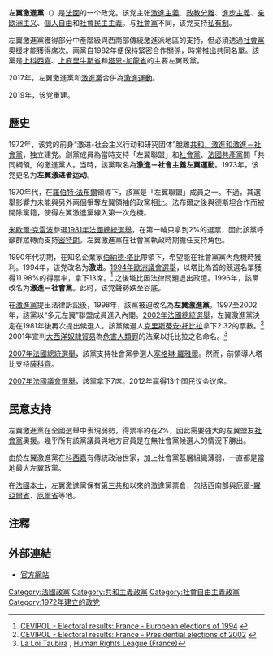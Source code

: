 {{NoteTA |G1=Country |T=zh-cn:左翼激进党;zh-sg:左翼激進黨;zh-sg:左翼激进党;zh-tw:左派激進黨}}
{{提示|激進黨 (法國)}}
{{Infobox political party
| party_name         = 左翼激進黨
| native_name        = Parti radical de gauche
| party_logo         = [[Image:Prg.png|200px]]
| colorcode          = {{Party meta/color/左派激進黨}}
|创始人=[[莫里斯·富尔|莫里斯·富尔]]
|主席=	Guillaume Lacroix
| foundation         = 1972年<br>2019年（重建）
|解散=2017年12月9日
|split=[[激进党_(法国)|激进党]]（1972年）<br>[[激进运动|激进运动]]（2019年）
| ideology           = [[自由主義|自由主義]]<br>[[社會自由主義|社會自由主義]]<br>[[欧洲联邦主义|欧洲联邦主义]]<br>[[亲欧洲主义|亲欧洲主义]]
|position=[[中间派|中间]]至[[中间偏左|中间偏左]]
| european           = [[欧洲自由民主联盟党|欧洲自由民主联盟党]]（觀察員）<ref>[http://eldrdb.makemeweb.net/index.php?id=4&no_cache=1&tx_eldr_pi1[orguid] {{webarchive|url=https://web.archive.org/web/20110815135242/http://eldrdb.makemeweb.net/index.php?id=4&no_cache=1&tx_eldr_pi1 |date=2011-08-15 }}=792&no_cache=1 ELDR: Organisations]</ref>
|europarl=
| international      = 無
|seats2_title    = [[法国国民议会|国民议会]]
|seats2          = {{Composition bar|3|577|hex={{Party meta/color/French Communist Party}}|per=1}}
| colours            = [[黃色|黃色]]和[[藍色|藍色]]
| headquarters       = [[巴黎|巴黎]]
| country            = 法國
}}
'''左翼激進黨'''（{{lang-fr|Parti Radical de Gauche，缩写为PRG}}）是[[法國|法國]]的一个政党。该党主张[[激進主義|激進主義]]、[[政教分離|政教分離]]、[[進步主義|進步主義]]、[[亲欧洲主义|亲欧洲主义]]、[[個人自由|個人自由]]和[[社會民主主義|社會民主主義]]。与[[社會黨_(法國)|社會黨]]不同，该党支持[[私有制|私有制]]。

左翼激進黨獲得部分中產階級與西南部傳統激進派地區的支持，但必須透過[[社會黨_(法國)|社會黨]]奧援才能獲得席次。兩黨自1982年便保持緊密合作關係，時常推出共同名單。該黨是[[上科西嘉|上科西嘉]]、[[上庇里牛斯省|上庇里牛斯省]]和[[塔恩-加龍省|塔恩-加龍省]]的主要左翼政黨。

2017年，左翼激進黨和[[激進黨_(法國)|激進黨]]合併為[[激進運動|激進運動]]。

2019年，该党重建。

==歷史==
1972年，该党的前身“激进-社会主义行动和研究团体”脫離[[激進黨_(法國)|共和、激進和激進－社會黨]]，独立建党。創黨成員為當時支持「左翼聯盟」和[[社會黨(法國)|社會黨]]、[[法國共產黨|法國共產黨]]間「共同綱領」的激進黨人。当時，該黨取名為'''激進－社會主義左翼運動'''。1973年，该党更名为'''左翼激进者运动'''。

1970年代，在[[羅伯特·法布爾|羅伯特·法布爾]]領導下，該黨是「左翼聯盟」成員之一。不過，其選舉影響力未能與另外兩個爭奪左翼領袖的政黨相比。法布爾之後與德斯坦合作而被開除黨籍，使得左翼激進黨線入第一次危機。

[[米歇爾·克雷波|米歇爾·克雷波]]參選[[1981年法國總統選舉|1981年法國總統選舉]]，在第一輪只拿到2%的選票，因此該黨呼籲群眾轉而支持[[密特朗|密特朗]]。左翼激進黨在社會黨執政時期擔任支持角色。

1990年代初期，在知名企業家[[伯納德·塔比|伯納德·塔比]]帶領下，希望能在社會黨黨內危機時獲利。1994年，该党改名为'''激进'''。[[1994年歐洲議會選舉|1994年歐洲議會選舉]]，以塔比為首的競選名單獲得11.98%的得票率，拿下13席。<ref>[http://dev.ulb.ac.be/cevipol/en/elections_france_europeennes_1994.html CEVIPOL - Electoral results: France - European elections of 1994] {{webarchive|url=https://web.archive.org/web/20120725204639/http://dev.ulb.ac.be/cevipol/en/elections_france_europeennes_1994.html |date=2012-07-25 }}</ref> 之後塔比因法律問題退出政壇。1996年，該黨改名为'''激進－社會黨'''。此时，该党聲勢跌至谷底。

在[[激進黨_(法國)|激進黨]]提出法律訴訟後，1998年，該黨被迫改名為'''左翼激進黨'''。1997至2002年，該黨以“多元左翼”聯盟成員進入內閣。[[2002年法國總統選舉|2002年法國總統選舉]]，左翼激進黨決定在1981年後再次提出候選人。該黨候選人[[克里斯蒂安·托比拉|克里斯蒂安·托比拉]]拿下2.32的票數。<ref>[http://dev.ulb.ac.be/cevipol/en/elections_france_presidentielles_2002.html CEVIPOL - Electoral results: France - Presidential elections of 2002] {{webarchive|url=https://web.archive.org/web/20120725175546/http://dev.ulb.ac.be/cevipol/en/elections_france_presidentielles_2002.html |date=2012-07-25 }}</ref> 2001年宣判[[大西洋奴隸貿易|大西洋奴隸貿易]]為[[危害人類罪|危害人類罪]]的法案以托比拉之名命名。<ref>[http://www.ldh-toulon.net/spip.php?article575 La Loi Taubira] {{webarchive|url=https://web.archive.org/web/20110927162328/http://www.ldh-toulon.net/spip.php?article575 |date=2011-09-27 }}, [[Human_Rights_League_(France)|Human Rights League (France)]]</ref>

[[2007年法國總統選舉|2007年法國總統選舉]]，該黨支持社會黨參選人[[塞格琳·羅雅爾|塞格琳·羅雅爾]]。然而，前領導人塔比支持[[薩科齊|薩科齊]]。

[[2007年法國議會選舉|2007年法國議會選舉]]，該黨拿下7席。2012年赢得13个国民议会议席。

==民意支持==
左翼激進黨在全國選舉中表現弱勢，得票率約在2%，因此需要強大的左翼盟友[[社會黨_(法國)|社會黨]]奧援。幾乎所有該黨議員與地方官員是在無社會黨候選人的情況下勝出。

由於左翼激進黨在[[科西嘉_(大區)|科西嘉]]有傳統政治世家，加上社會黨基層組織薄弱，一直都是當地最大左翼政黨。

在[[法國本土|法國本土]]，左翼激進黨保有[[法蘭西第三共和國|第三共和]]以來的激進黨票倉，包括西南部與[[厄爾-羅亞爾省|厄爾-羅亞爾省]]、[[厄爾省|厄爾省]]等地。

==注釋==
{{Reflist}}

==外部連結==
*[https://web.archive.org/web/20040410024958/http://www.planeteradicale.org/ 官方網站]

{{法國政黨}}

[[Category:法國政黨|Category:法國政黨]]
[[Category:共和主義政黨|Category:共和主義政黨]]
[[Category:社會自由主義政黨|Category:社會自由主義政黨]]
[[Category:1972年建立的政党|Category:1972年建立的政党]]
